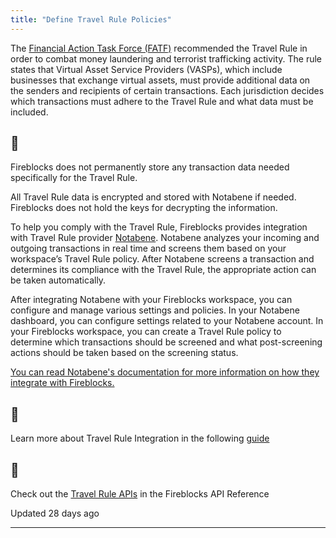 ```yaml
---
title: "Define Travel Rule Policies"
---
```


The [Financial Action Task Force (FATF)](https://www.fatf-gafi.org/) recommended the Travel Rule in order to combat money laundering and terrorist trafficking activity. The rule states that Virtual Asset Service Providers (VASPs), which include businesses that exchange virtual assets, must provide additional data on the senders and recipients of certain transactions. Each jurisdiction decides which transactions must adhere to the Travel Rule and what data must be included.

<Warning>

## 🚧

Fireblocks does not permanently store any transaction data needed specifically for the Travel Rule.

All Travel Rule data is encrypted and stored with Notabene if needed. Fireblocks does not hold the keys for decrypting the information.

</Warning>
  

To help you comply with the Travel Rule, Fireblocks provides integration with Travel Rule provider [Notabene](https://notabene.id/). Notabene analyzes your incoming and outgoing transactions in real time and screens them based on your workspace’s Travel Rule policy. After Notabene screens a transaction and determines its compliance with the Travel Rule, the appropriate action can be taken automatically.

After integrating Notabene with your Fireblocks workspace, you can configure and manage various settings and policies. In your Notabene dashboard, you can configure settings related to your Notabene account. In your Fireblocks workspace, you can create a Travel Rule policy to determine which transactions should be screened and what post-screening actions should be taken based on the screening status.

[You can read Notabene's documentation for more information on how they integrate with Fireblocks.](https://devx.notabene.id/docs/using-notabene-and-fireblocks)

  
<Info>

## 📘

Learn more about Travel Rule Integration in the following [guide](https://support.fireblocks.io/hc/en-us/articles/8271611252764-Setting-up-Travel-Rule-integration)



</Info>
  
<Info>

## 📘

Check out the [Travel Rule APIs](/reference/validatetravelruletransaction) in the Fireblocks API Reference



</Info>

Updated 28 days ago

* * *